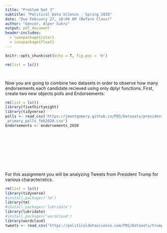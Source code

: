 ```yaml
---
title: "Problem Set 3"
subtitle: "Political Data Science - Spring 2020"
date: "Due February 27, 10:00 AM (Before Class)"
author: "Gencer, Alper Sukru"
output: pdf_document
header-includes:
  - \usepackage{color}
  - \usepackage{float}
---
```


```r
knitr::opts_chunk$set(echo = T, fig.pos = 'H')
```






\section{Instructions}

\bigskip

\begin{enumerate}
  \item The following questions should each be answered within an R script. Be sure to provide many comments
in the script to facilitate grading. Undocumented code will not be graded.
  \item Work on git. Fork the repository found at https://github.com/domlockett/PDS-PS3 and add your
code, committing and pushing frequently. Use meaningful commit messages – these may affect your
grade.
  \item You may work in teams, but each student should develop their own R script. To be clear, there should
be no copy and paste. Each keystroke in the assignment should be your own.
  \item If you have any questions regarding the Problem Set, contact the TAs or use their office hours.
  \item For students new to programming, this may take a while. Get started.
  \item You will need to install ggplot2 and dplyr to complete this dataset.
\end{enumerate}






\newpage
\section{Q1 - ggplot2}

\bigskip

\begin{enumerate}
  \item Finish the exercise we started in class on 2/11/2020:
  \begin{itemize}
    \item Alabama, Arkansas, California, Colorado, Maine, Massachusetts, Minnesota, North Carolina, Oklahoma, Tennessee, Texas, Utah, Vermont, and Virginia will all hold their primraries on March 3
    \item You have been assigned to create a visulaization of the state of the race for this date.
    \item You will make a plot to show this.
    \item In addition to the kinds of issues discussed above
      1- Change to the minimial theme
      2– Figure out how to change the axis labels and legends beyond the defaults
    \item  Visit https://ggplot2.tidyverse.org/reference/
  \end{itemize}
  \item  Finish the exercise we started in class on 2/13/2020:
  \begin{itemize}
    \item Re-organize the dataset so that there is only one row for each candidate-state dyad
    \item Feel free to limit this down to only the relevant candidates
    \item Compare the size of this dataset to our original dataset using the object size command.
  \end{itemize}
\end{enumerate}

\newpage
\section{A1 - ggplot2}

```r
rm(list = ls())
```

\subsection{Finish the exercise we started in class on 2/11/2020:}

```r


```

\subsection{Finish the exercise we started in class on 2/13/2020:}

```r


```






\newpage
\section{Q2 - tidyverse}

\bigskip

Now you are going to combine two datasets in order to observe how many endorsements each candidate recieved using only dplyr functions. First, create two new objects polls and Endorsements:

```r
rm(list = ls())
library(fivethirtyeight)
library(tidyverse)
polls <- read_csv('https://jmontgomery.github.io/PDS/Datasets/president
_primary_polls_feb2020.csv')
Endorsements <- endorsements_2020
```

\begin{itemize}
  \item Change the Endorsements variable name endorsee to candidate name
  \item Change the Endorsements dataframe into a tibble object.
  \item Filter the poll variable to only include the following 6 candidates: Amy Klobuchar, Bernard Sanders,Elizabeth Warren, Joseph R. Biden Jr., Michael Bloomberg, Pete Buttigieg and subset the dataset to the following five variables: $candidate name,\ sample size,\ start date, \ party, \ pct$
  \item Compare the candidate names in the two datasets and find instances where the a candidates name is spelled differently i.e. Bernard vs. Bernie. Using only dplyr functions, make these the same across datasets.
  \item Now combine the two datasets by candidate name using dplyr (there will only be five candidates after joining).
  \item Create a variable which indicates the number of endorsements for each of the five candidates using
dplyr.
  \item Plot the number of endorsement each of the 5 candidates have. Save your plot as an object p.
  \item Run the following code: p + theme dark(). Notice how you can still customize your plot without rerunning the plot with new options. Save this plot in your forked repository
  \item Now, using the knowledge from the last step change the label of the X and Y axes to be more informative, add a title, and use your favorite theme. Save the plot in your forked repository.
\end{itemize}


\newpage
\section{A2 - ggplot2}

\subsection{Change the Endorsements variable name endorsee to candidate_name}

```r


```

\subsection{Change the Endorsements dataframe into a tibble object.}

```r


```

\subsection{Filter the poll variable to only include the following 6 candidates: Amy Klobuchar, Bernard Sanders,Elizabeth Warren, Joseph R. Biden Jr., Michael Bloomberg, Pete Buttigieg and subset the dataset to the following five variables: candidate_name, sample_size, start_date, party, pct}

```r


```

\subsection{Compare the candidate names in the two datasets and find instances where the a candidates name is spelled differently i.e. Bernard vs. Bernie. Using only dplyr functions, make these the same across datasets.}

```r


```

\subsection{Now combine the two datasets by candidate name using dplyr (there will only be five candidates after joining).}

```r


```

\subsection{Create a variable which indicates the number of endorsements for each of the five candidates using dplyr.}

```r


```

\subsection{Plot the number of endorsement each of the 5 candidates have. Save your plot as an object p.}

```r


```

\subsection{ Run the following code: p + theme_dark(). Notice how you can still customize your plot without rerunning the plot with new options. Save this plot in your forked repository}

```r


```

\subsection{Now, using the knowledge from the last step change the label of the X and Y axes to be more informative, add a title, and use your favorite theme. Save the plot in your forked repository.}

```r


```








\newpage
\section{Q3 - Text-as-Data}

\bigskip

For this assignment you will be analyzing Tweets from President Trump for various characteristics.

```r
rm(list = ls())
library(tidyverse)
#install.packages('tm')
library(tm)
#install.packages('lubridate')
library(lubridate)
#install.packages('wordcloud')
library(wordcloud)
tweets <- read_csv('https://politicaldatascience.com/PDS/Datasets/trump_tweets.csv')
```

\section{A3 - Text-as-Data}

\subsection{First separate the created_at variable into two new variables where the date and the time are in separate columns. Then report the range of dates that is in this dataset.}

\bigskip

```r


```

\bigskip

\subsection{Using dplyr subset the data to only include original tweets (remove retweets) and show the text of the President’s top 5 most popular and most retweeted tweets. (Hint: The match function can help you find the index once you identify the largest values.)}

\bigskip

```r


```

\bigskip

\subsection{Remove extraneous whitespace, remove numbers and punctuation, convert everything to lower case and remove the standard english stop words and include the following as stop words: c(“see”, “people”,‘new’,‘want’,‘one’,‘even’,‘must’,‘need’,‘done’,‘back’,‘just’,‘going’, ‘know’, ‘can’,‘said’,‘like’,‘many’,‘like’,‘realdonaldtrump’).}

\bigskip

```r


```

\bigskip

\subsection{Now create a wordcloud to visualize the top 50 words the President uses in his tweets. Use only words that occur at least three times. Save the plot into your forked repository.}

\bigskip

```r


```

\bigskip

\subsection{Create a document term matrix called DTM that includes the argument control = list(weighting = weightTfIdf)}

\bigskip

```r


```

\bigskip

\subsection{Finally, report the 50 words with the the highest tf.idf scores using a lower frequency bound of .8.}


\bigskip

```r


```

\bigskip

